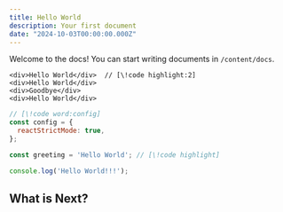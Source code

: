 ```yaml
---
title: Hello World
description: Your first document
date: "2024-10-03T00:00:00.000Z"
---
```


Welcome to the docs! You can start writing documents in `/content/docs`.

```tsx
<div>Hello World</div>  // [\!code highlight:2]
<div>Hello World</div>
<div>Goodbye</div>
<div>Hello World</div>
```

```js
// [\!code word:config]
const config = {
  reactStrictMode: true,
};
```

```js title="script.js"
const greeting = 'Hello World'; // [\!code highlight]

console.log('Hello World!!!');
```

## What is Next?

<Cards>
  <Card title="Learn more about Next.js" href="https://nextjs.org/docs" />
  <Card title="Learn more about Fumadocs" href="https://fumadocs.vercel.app" />
</Cards>
